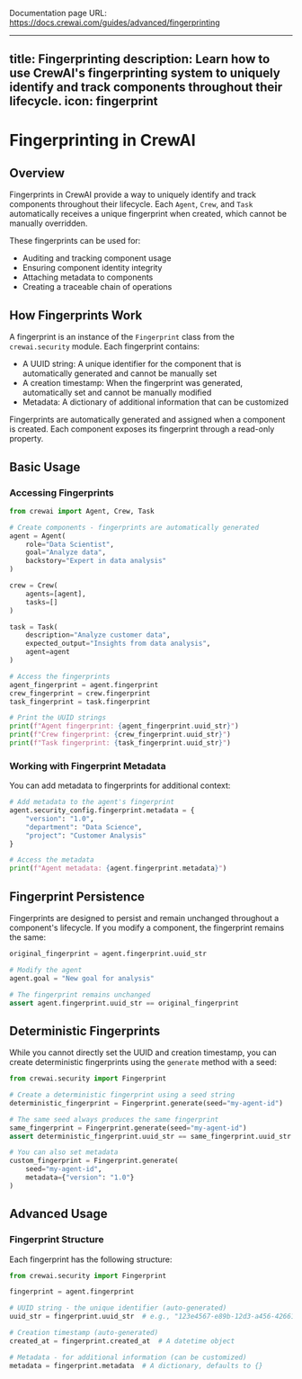 Documentation page URL: https://docs.crewai.com/guides/advanced/fingerprinting

---
title: Fingerprinting
description: Learn how to use CrewAI's fingerprinting system to uniquely identify and track components throughout their lifecycle.
icon: fingerprint
---

# Fingerprinting in CrewAI

## Overview

Fingerprints in CrewAI provide a way to uniquely identify and track components throughout their lifecycle. Each `Agent`, `Crew`, and `Task` automatically receives a unique fingerprint when created, which cannot be manually overridden.

These fingerprints can be used for:
- Auditing and tracking component usage
- Ensuring component identity integrity
- Attaching metadata to components
- Creating a traceable chain of operations

## How Fingerprints Work

A fingerprint is an instance of the `Fingerprint` class from the `crewai.security` module. Each fingerprint contains:

- A UUID string: A unique identifier for the component that is automatically generated and cannot be manually set
- A creation timestamp: When the fingerprint was generated, automatically set and cannot be manually modified
- Metadata: A dictionary of additional information that can be customized

Fingerprints are automatically generated and assigned when a component is created. Each component exposes its fingerprint through a read-only property.

## Basic Usage

### Accessing Fingerprints

```python
from crewai import Agent, Crew, Task

# Create components - fingerprints are automatically generated
agent = Agent(
    role="Data Scientist",
    goal="Analyze data",
    backstory="Expert in data analysis"
)

crew = Crew(
    agents=[agent],
    tasks=[]
)

task = Task(
    description="Analyze customer data",
    expected_output="Insights from data analysis",
    agent=agent
)

# Access the fingerprints
agent_fingerprint = agent.fingerprint
crew_fingerprint = crew.fingerprint
task_fingerprint = task.fingerprint

# Print the UUID strings
print(f"Agent fingerprint: {agent_fingerprint.uuid_str}")
print(f"Crew fingerprint: {crew_fingerprint.uuid_str}")
print(f"Task fingerprint: {task_fingerprint.uuid_str}")
```

### Working with Fingerprint Metadata

You can add metadata to fingerprints for additional context:

```python
# Add metadata to the agent's fingerprint
agent.security_config.fingerprint.metadata = {
    "version": "1.0",
    "department": "Data Science",
    "project": "Customer Analysis"
}

# Access the metadata
print(f"Agent metadata: {agent.fingerprint.metadata}")
```

## Fingerprint Persistence

Fingerprints are designed to persist and remain unchanged throughout a component's lifecycle. If you modify a component, the fingerprint remains the same:

```python
original_fingerprint = agent.fingerprint.uuid_str

# Modify the agent
agent.goal = "New goal for analysis"

# The fingerprint remains unchanged
assert agent.fingerprint.uuid_str == original_fingerprint
```

## Deterministic Fingerprints

While you cannot directly set the UUID and creation timestamp, you can create deterministic fingerprints using the `generate` method with a seed:

```python
from crewai.security import Fingerprint

# Create a deterministic fingerprint using a seed string
deterministic_fingerprint = Fingerprint.generate(seed="my-agent-id")

# The same seed always produces the same fingerprint
same_fingerprint = Fingerprint.generate(seed="my-agent-id")
assert deterministic_fingerprint.uuid_str == same_fingerprint.uuid_str

# You can also set metadata
custom_fingerprint = Fingerprint.generate(
    seed="my-agent-id",
    metadata={"version": "1.0"}
)
```

## Advanced Usage

### Fingerprint Structure

Each fingerprint has the following structure:

```python
from crewai.security import Fingerprint

fingerprint = agent.fingerprint

# UUID string - the unique identifier (auto-generated)
uuid_str = fingerprint.uuid_str  # e.g., "123e4567-e89b-12d3-a456-426614174000"

# Creation timestamp (auto-generated)
created_at = fingerprint.created_at  # A datetime object

# Metadata - for additional information (can be customized)
metadata = fingerprint.metadata  # A dictionary, defaults to {}
```